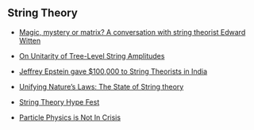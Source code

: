## String Theory

- [Magic, mystery or matrix? A conversation with string theorist Edward Witten](https://www.joachim-herz-stiftung.de/en/about-us/prices/hamburg-prize-for-theoretical-physics/edward-witten)
- [On Unitarity of Tree-Level String Amplitudes](https://arxiv.org/abs/2201.11575)

- [Jeffrey Epstein gave $100,000 to String Theorists in India](https://cerncourier.com/a/endowment-reward-for-string-theorists/)

- [Unifying Nature's Laws: The State of String theory](https://www.youtube.com/watch?v=UjDxk9ZnYJQ)
- [String Theory Hype Fest](https://www.math.columbia.edu/~woit/wordpress/?p=13770)

- [Particle Physics is Not In Crisis](https://www.youtube.com/watch?v=d7zF_pDRgaM)
